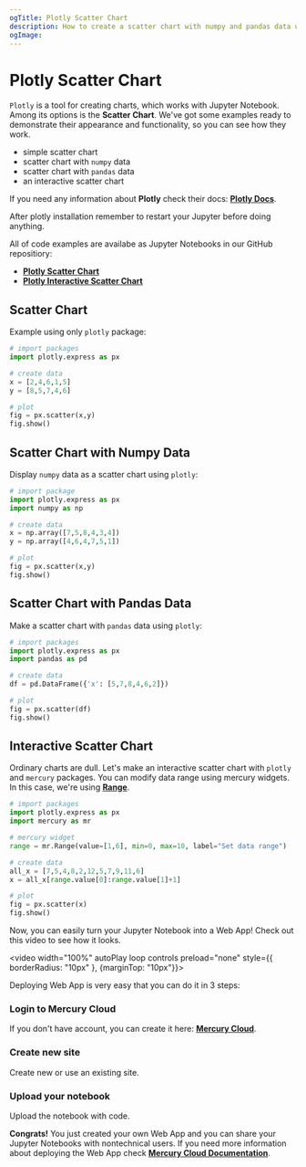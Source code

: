 ```yaml
---
ogTitle: Plotly Scatter Chart
description: How to create a scatter chart with numpy and pandas data using the plotly (Python package) in Jupyter Notebook.
ogImage:
---
```



# Plotly Scatter Chart 



`Plotly` is a tool for creating charts, which works with Jupyter Notebook. Among its options is the **Scatter Chart**. We've got some examples ready to demonstrate their appearance and functionality, so you can see how they work.

- simple scatter chart  
- scatter chart with `numpy` data
- scatter chart with `pandas` data
- an interactive scatter chart 

If you need any information about **Plotly** check their docs: [**Plotly Docs**](https://plotly.com/python/).

<Callout type="info">
  After plotly installation remember to restart your Jupyter before doing anything.
</Callout>

All of code examples are availabe as Jupyter Notebooks in our GitHub repositiory:
- [**Plotly Scatter Chart**](https://github.com/mljar/mercury-integrations/blob/main/visualizations/plotly/plotly-scatter-chart.ipynb)
- [**Plotly Interactive Scatter Chart**](https://github.com/mljar/mercury-integrations/blob/main/visualizations/plotly/plotly-interactive-scatter-chart.ipynb)

## Scatter Chart 

Example using only `plotly` package:

```python 
# import packages 
import plotly.express as px 

# create data 
x = [2,4,6,1,5]
y = [8,5,7,4,6]

# plot 
fig = px.scatter(x,y)
fig.show()
```

<Screenshot src={simplechartPng} alt="Simple plotly scatter chart" />

## Scatter Chart with Numpy Data 

Display `numpy` data as a scatter chart using `plotly`:

```python
# import package 
import plotly.express as px
import numpy as np 

# create data 
x = np.array([7,5,8,4,3,4])
y = np.array([4,6,4,7,5,1])

# plot 
fig = px.scatter(x,y)
fig.show()
```

<Screenshot src={numpychartPng} alt="Plotly scatter chart with numpy data. " />

## Scatter Chart with Pandas Data 

Make a scatter chart with `pandas` data using `plotly`:

```python 
# import packages 
import plotly.express as px 
import pandas as pd 

# create data 
df = pd.DataFrame({'x': [5,7,8,4,6,2]})

# plot 
fig = px.scatter(df)
fig.show()
```

<Screenshot src={pandaschartPng} alt="Plotly scatter chart with pandas data." />

## Interactive Scatter Chart 

Ordinary charts are dull. Let's make an interactive scatter chart with `plotly` and `mercury` packages. You can modify data range using mercury widgets. In this case, we're using [**Range**](https://runmercury.com/docs/input-widgets/range/).

```python
# import packages 
import plotly.express as px 
import mercury as mr 
```

```python
# mercury widget
range = mr.Range(value=[1,6], min=0, max=10, label="Set data range")
```

```python
# create data 
all_x = [7,5,4,8,2,12,5,7,9,11,6]
x = all_x[range.value[0]:range.value[1]+1]

# plot 
fig = px.scatter(x)
fig.show()
```

Now, you can easily turn your Jupyter Notebook into a Web App! Check out this video to see how it looks.

<video width="100%" autoPlay loop controls preload="none" style={{ borderRadius: "10px" }, {marginTop: "10px"}}>
  <source
    src="/images/integrations/plotly/scatter-chart/plotly-mercury.mp4"
    type="video/mp4"
  />
</video>

Deploying Web App is very easy that you can do it in 3 steps:

<div className="steps-container">

### Login to Mercury Cloud

If you don't have account, you can create it here: [**Mercury Cloud**](https://cloud.runmercury.com/register).

### Create new site

Create new or use an existing site. 

### Upload your notebook

Upload the notebook with code.

</div>

**Congrats!** You just created your own Web App and you can share your Jupyter Notebooks with nontechnical users. If you need more information about deploying the Web App check [**Mercury Cloud Documentation**](https://runmercury.com/docs/cloud/).